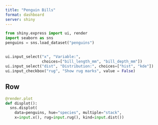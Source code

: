 ```yaml
---
title: "Penguin Bills"
format: dashboard
server: shiny
---
```


```python
from shiny.express import ui, render
import seaborn as sns
penguins = sns.load_dataset("penguins")
```

## {.toolbar}

```python
ui.input_select("x", "Variable:",
                choices=["bill_length_mm", "bill_depth_mm"])
ui.input_select("dist", "Distribution:", choices=["hist", "kde"])
ui.input_checkbox("rug", "Show rug marks", value = False)
```

## Row

```python
@render.plot
def displot():
  sns.displot(
    data=penguins, hue="species", multiple="stack",
    x=input.x(), rug=input.rug(), kind=input.dist())
```

